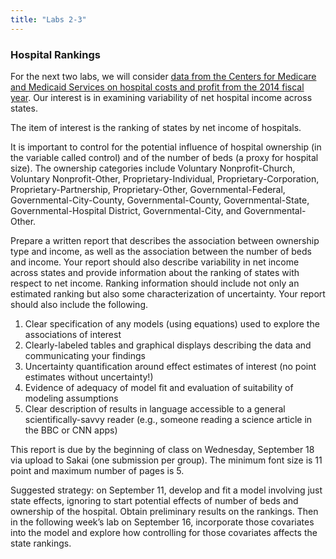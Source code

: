 ```yaml
---
title: "Labs 2-3"
---
```


### Hospital Rankings

For the next two labs, we will consider [data  from the Centers for Medicare and Medicaid Services on hospital costs and profit from the 2014 fiscal year](hc2014.RData). Our interest is in examining variability of net hospital income across states. 

The item of interest is the ranking of states by net income of hospitals. 

It is important to control for the potential influence of hospital ownership (in the variable called control) and of the number of beds (a proxy for hospital size). The ownership categories include Voluntary Nonprofit-Church, Voluntary Nonprofit-Other, Proprietary-Individual, Proprietary-Corporation, Proprietary-Partnership, Proprietary-Other, Governmental-Federal, Governmental-City-County, Governmental-County, Governmental-State, Governmental-Hospital District, Governmental-City, and Governmental-Other.

Prepare a written report that describes the association between ownership type and income, as well as the association between the number of beds and income. Your report should also describe variability in net income across states and provide information about the ranking of states with respect to net income. Ranking information should include not only an estimated ranking but also some characterization of uncertainty. Your report should also include the following.

1.  Clear specification of any models (using equations) used to explore the associations of interest
2.  Clearly-labeled tables and graphical displays describing the data and communicating your findings
3.  Uncertainty quantification around effect estimates of interest (no point estimates without uncertainty!)
4.  Evidence of adequacy of model fit and evaluation of suitability of modeling assumptions
5.  Clear description of results in language accessible to a general scientifically-savvy reader (e.g., someone reading a science article in the BBC or CNN apps)

This report is due by the beginning of class on Wednesday, September 18 via upload to Sakai (one submission per group).  The minimum font size is 11 point and maximum number of pages is 5.

Suggested strategy: on September 11, develop and fit a model involving just state effects, ignoring to start potential effects of number of beds and ownership of the hospital. Obtain preliminary results on the rankings. Then in the following week's lab on September 16, incorporate those covariates into the model and explore how controlling for those covariates affects the state rankings.

 

